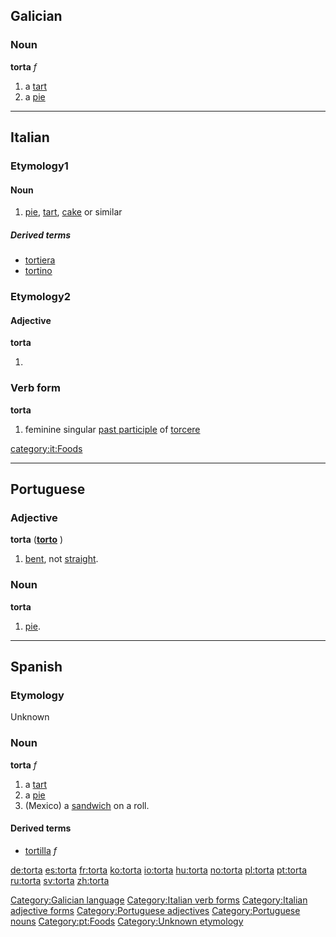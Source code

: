 == Galician ==
=== Noun ===
'''torta''' ''f''
# a [[tart]]
# a [[pie]]

[[Category:Galician language]]

----

==Italian==
===Etymology1===
====Noun====
{{it-noun|tort|f|a|e}}

# [[pie]], [[tart]], [[cake]] or similar

=====Derived terms=====
*[[tortiera]]
*[[tortino]]


===Etymology2===
====Adjective====
'''torta''' {{s}}
# {{feminine of|torto#Adjective|torto}}

===Verb form===
'''torta''' 
#feminine singular [[past participle]] of [[torcere]]

[[Category:Italian verb forms]]
[[Category:Italian adjective forms]]
[[category:it:Foods]]
----

== Portuguese ==
=== Adjective ===
'''torta''' {{f}} ('''[[torto]]''' {{m}})

# [[bent]], not [[straight]].

=== Noun ===
'''torta''' {{f}}

# [[pie]].

[[Category:Portuguese adjectives]]
[[Category:Portuguese nouns]]
[[Category:pt:Foods]]

----

== Spanish ==
===Etymology===
Unknown

=== Noun ===
'''torta''' ''f''

# a [[tart]]
# a [[pie]]
# (Mexico) a [[sandwich]] on a roll.

====Derived terms====
*[[tortilla]] ''f''

[[Category:Unknown etymology]]

[[de:torta]]
[[es:torta]]
[[fr:torta]]
[[ko:torta]]
[[io:torta]]
[[hu:torta]]
[[no:torta]]
[[pl:torta]]
[[pt:torta]]
[[ru:torta]]
[[sv:torta]]
[[zh:torta]]